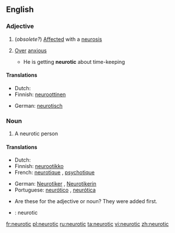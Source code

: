 ==English==

===Adjective===
{{en-adj}}

# (''obsolete?'') [[Affected]] with a [[neurosis]]
# {{informal}} [[Over]] [[anxious]]
#* He is getting '''neurotic''' about time-keeping

====Translations====
{{trans-top|}}
* Dutch: {{t|nl|neurotisch}}
* Finnish: [[neuroottinen]]
{{trans-mid}}
* German: [[neurotisch]]
{{trans-bottom}}

===Noun===
{{en-noun}}

# A neurotic person

====Translations====
{{trans-top|neurotic person}}
* Dutch: {{t|nl|neuroot|m}}
* Finnish: [[neurootikko]]
* French: [[neurotique]] {{m}}, [[psychotique]] {{m}}
{{trans-mid}}
* German: [[Neurotiker]] {{m}}, [[Neurotikerin]] {{f}}
* Portuguese: [[neurótico]] {{m}}, [[neurótica]] {{f}}
{{trans-bottom}}

{{checktrans}}
* Are these for the adjective or noun? They were added first.
* {{ttbc|Interlingua}}: neurotic

[[fr:neurotic]]
[[pl:neurotic]]
[[ru:neurotic]]
[[ta:neurotic]]
[[vi:neurotic]]
[[zh:neurotic]]